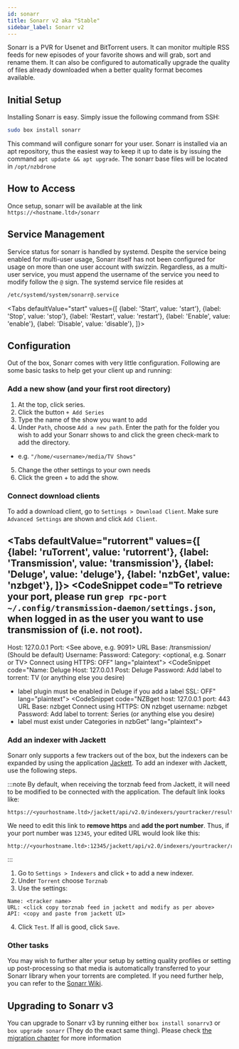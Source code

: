 ```yaml
---
id: sonarr
title: Sonarr v2 aka "Stable"
sidebar_label: Sonarr v2
---
```




Sonarr is a PVR for Usenet and BitTorrent users. It can monitor multiple RSS feeds for new episodes of your favorite shows and will grab, sort and rename them. It can also be configured to automatically upgrade the quality of files already downloaded when a better quality format becomes available.

## Initial Setup

Installing Sonarr is easy. Simply issue the following command from SSH:

```bash main
sudo box install sonarr
```

This command will configure sonarr for your user. Sonarr is installed via an apt repository, thus the easiest way to keep it up to date is by issuing the command `apt update && apt upgrade`. The sonarr base files will be located in `/opt/nzbdrone`

## How to Access

Once setup, sonarr will be available at the link `https://<hostname.ltd>/sonarr`


## Service Management

Service status for sonarr is handled by systemd. Despite the service being enabled for multi-user usage, Sonarr itself has not been configured for usage on more than one user account with swizzin. Regardless, as a multi-user service, you must append the username of the service you need to modify follow the `@` sign. The systemd service file resides at

```bash main
/etc/systemd/system/sonarr@.service
```

<Tabs
  defaultValue="start"
  values={[
    {label: 'Start', value: 'start'},
    {label: 'Stop', value: 'stop'},
    {label: 'Restart', value: 'restart'},
    {label: 'Enable', value: 'enable'},
    {label: 'Disable', value: 'disable'},
  ]}>
  <TabItem value="start"><CodeSnippet code="sudo systemctl start sonarr@<username>" lang="bash"></CodeSnippet></TabItem>
  <TabItem value="stop"><CodeSnippet code="sudo systemctl stop sonarr@<username>" lang="bash"></CodeSnippet></TabItem>
  <TabItem value="restart"><CodeSnippet code="sudo systemctl restart sonarr@<username>" lang="bash"></CodeSnippet></TabItem>
  <TabItem value="enable"><CodeSnippet code="sudo systemctl enable sonarr@<username>" lang="bash"></CodeSnippet></TabItem>
  <TabItem value="disable"><CodeSnippet code="sudo systemctl disable sonarr@<username>" lang="bash"></CodeSnippet></TabItem>
</Tabs>


## Configuration

Out of the box, Sonarr comes with very little configuration. Following are some basic tasks to help get your client up and running:

### Add a new show (and your first root directory)

1. At the top, click series.
2. Click the button `+ Add Series`
3. Type the name of the show you want to add
4. Under `Path`, choose `Add a new path`. Enter the path for the folder you wish to add your Sonarr shows to and click the green check-mark to add the directory.
  - e.g. `"/home/<username>/media/TV Shows"`
5. Change the other settings to your own needs
6. Click the green + to add the show.

### Connect download clients
To add a download client, go to `Settings > Download Client`. Make sure `Advanced Settings` are shown and click `Add Client`.

<Tabs
  defaultValue="rutorrent"
  values={[
    {label: 'ruTorrent', value: 'rutorrent'},
    {label: 'Transmission', value: 'transmission'},
    {label: 'Deluge', value: 'deluge'},
    {label: 'nzbGet', value: 'nzbget'},
  ]}>
  <TabItem value="rutorrent"><CodeSnippet code="Name: rTorrent
rTorrent host: 127.0.0.1
URL Path: /rutorrent/plugins/httprpc/action.php
Use SSL: ON
Username: <your username>
Password: <your password>
Add label to torrent: TV (or anything else you desire)
Optional - Downloaded files location: <custom directory>" lang="plaintext"></CodeSnippet></TabItem>
  <TabItem value="transmission"><CodeSnippet code="To retrieve your port, please run `grep rpc-port ~/.config/transmission-daemon/settings.json`,
when logged in as the user you want to use transmission of (i.e. not root).
----------
Host: 127.0.0.1
Port: <See above, e.g. 9091>
URL Base: /transmission/ (Should be default)
Username: <your username>
Password: <your password>
Category: <optional, e.g. Sonarr or TV>
Connect using HTTPS: OFF" lang="plaintext"></CodeSnippet></TabItem>
  <TabItem value="deluge"><CodeSnippet code="Name: Deluge
Host: 127.0.0.1
Post: <deluge web port>
Deluge Password: <your password>
Add label to torrent: TV (or anything else you desire)
* label plugin must be enabled in Deluge if you add a label
SSL: OFF" lang="plaintext"></CodeSnippet></TabItem>
  <TabItem value="nzbget"><CodeSnippet code="NZBget host: 127.0.0.1
port: 443
URL Base: nzbget
Connect using HTTPS: ON
nzbget username: <your username>
nzbget Password: <your password>
Add label to torrent: Series (or anything else you desire)
* label must exist under Categories in nzbGet" lang="plaintext"></CodeSnippet></TabItem>
</Tabs>


### Add an indexer with Jackett
Sonarr only supports a few trackers out of the box, but the indexers can be expanded by using the application [Jackett](jackett.md). To add an indexer with Jackett, use the following steps.

:::note
By default, when receiving the torznab feed from Jackett, it will need to be modified to be connected with the application. The default link looks like:

```plaintext
https://<yourhostname.ltd>/jackett/api/v2.0/indexers/yourtracker/results/torznab/
```

We need to edit this link to **remove https** and **add the port number**. Thus, if your port number was `12345`, your edited URL would look like this:

```plaintext
http://<yourhostname.ltd>:12345/jackett/api/v2.0/indexers/yourtracker/results/torznab/
```
:::

1. Go to `Settings > Indexers` and click `+` to add a new indexer.
2. Under `Torrent` choose `Torznab`
3. Use the settings:
```plaintext main
Name: <tracker name>
URL: <click copy torznab feed in jackett and modify as per above>
API: <copy and paste from jackett UI>
```
4. Click `Test`. If all is good, click `Save`.

### Other tasks

You may wish to further alter your setup by setting quality profiles or setting up post-processing so that media is automatically transferred to your Sonarr library when your torrents are completed. If you need further help, you can refer to the [Sonarr Wiki](https://github.com/Sonarr/Sonarr/wiki).

## Upgrading to Sonarr v3

You can upgrade to Sonarr v3 by running either `box install sonarrv3` or `box upgrade sonarr` (They do the exact same thing). Please check [the migration chapter](https://docs.swizzin.ltd/applications/sonarrv3#migrating-from-v2) for more information